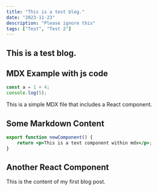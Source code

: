 ```yaml
---
title: "This is a test blog."
date: "2023-11-23"
description: "Please ignore this"
tags: ["Test", "Test 2"]
---
```


## This is a test blog.

## MDX Example with js code

```javascript
const a = 1 + 4;
console.log(5);
```

This is a simple MDX file that includes a React component.

## Some Markdown Content

```jsx
export function newComponent() {
    return <p>This is a text component within mdx</p>;
}
```

## Another React Component

This is the content of my first blog post.
